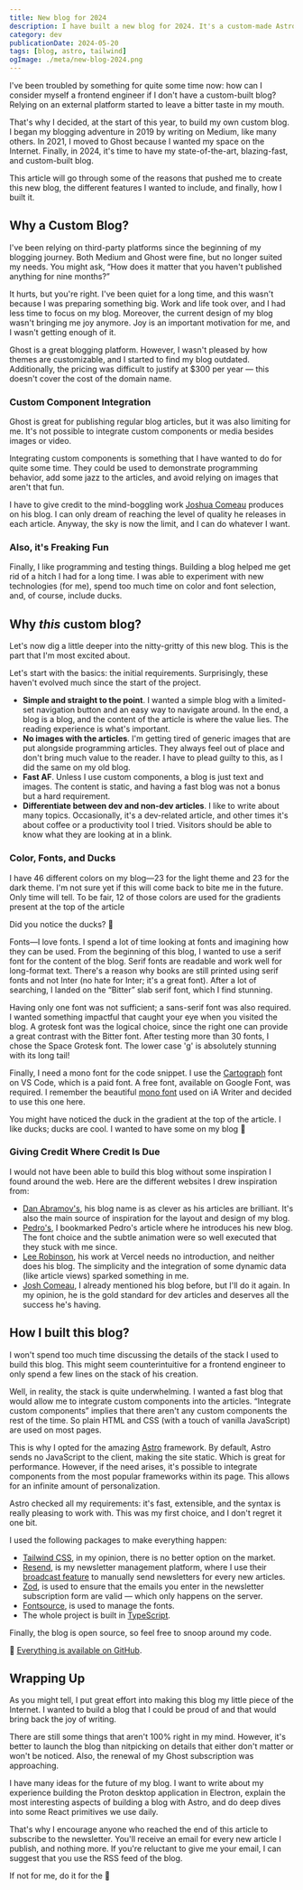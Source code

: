 ```yaml
---
title: New blog for 2024
description: I have built a new blog for 2024. It's a custom-made Astro website with Tailwind CSS and the Resend newsletter platform.
category: dev
publicationDate: 2024-05-20
tags: [blog, astro, tailwind]
ogImage: ./meta/new-blog-2024.png
---
```



I've been troubled by something for quite some time now: how can I consider myself a frontend engineer if I don't have a custom-built blog? Relying on an external platform started to leave a bitter taste in my mouth.

That's why I decided, at the start of this year, to build my own custom blog. I began my blogging adventure in 2019 by writing on Medium, like many others. In 2021, I moved to Ghost because I wanted my space on the Internet. Finally, in 2024, it's time to have my state-of-the-art, blazing-fast, and custom-built blog.

This article will go through some of the reasons that pushed me to create this new blog, the different features I wanted to include, and finally, how I built it.

## Why a Custom Blog?

I've been relying on third-party platforms since the beginning of my blogging journey. Both Medium and Ghost were fine, but no longer suited my needs. You might ask, “How does it matter that you haven't published anything for nine months?”

It hurts, but you're right. I've been quiet for a long time, and this wasn't because I was preparing something big. Work and life took over, and I had less time to focus on my blog. Moreover, the current design of my blog wasn't bringing me joy anymore. Joy is an important motivation for me, and I wasn't getting enough of it.

Ghost is a great blogging platform. However, I wasn't pleased by how themes are customizable, and I started to find my blog outdated. Additionally, the pricing was difficult to justify at $300 per year — this doesn't cover the cost of the domain name.

### Custom Component Integration

Ghost is great for publishing regular blog articles, but it was also limiting for me. It's not possible to integrate custom components or media besides images or video.

Integrating custom components is something that I have wanted to do for quite some time. They could be used to demonstrate programming behavior, add some jazz to the articles, and avoid relying on images that aren't that fun.

I have to give credit to the mind-boggling work [Joshua Comeau](https://www.joshwcomeau.com/css/center-a-div/) produces on his blog. I can only dream of reaching the level of quality he releases in each article. Anyway, the sky is now the limit, and I can do whatever I want.

### Also, it's Freaking Fun

Finally, I like programming and testing things. Building a blog helped me get rid of a hitch I had for a long time. I was able to experiment with new technologies (for me), spend too much time on color and font selection, and, of course, include ducks.

## Why _this_ custom blog?

Let's now dig a little deeper into the nitty-gritty of this new blog. This is the part that I'm most excited about.

Let's start with the basics: the initial requirements. Surprisingly, these haven't evolved much since the start of the project.

-   **Simple and straight to the point**. I wanted a simple blog with a limited-set navigation button and an easy way to navigate around. In the end, a blog is a blog, and the content of the article is where the value lies. The reading experience is what's important.
-   **No images with the articles**. I'm getting tired of generic images that are put alongside programming articles. They always feel out of place and don't bring much value to the reader. I have to plead guilty to this, as I did the same on my old blog.
-   **Fast AF**. Unless I use custom components, a blog is just text and images. The content is static, and having a fast blog was not a bonus but a hard requirement.
-   **Differentiate between dev and non-dev articles**. I like to write about many topics. Occasionally, it's a dev-related article, and other times it's about coffee or a productivity tool I tried. Visitors should be able to know what they are looking at in a blink.

### Color, Fonts, and Ducks

I have 46 different colors on my blog—23 for the light theme and 23 for the dark theme. I'm not sure yet if this will come back to bite me in the future. Only time will tell. To be fair, 12 of those colors are used for the gradients present at the top of the article

Did you notice the ducks? 🦆

<Colors />

Fonts—I love fonts. I spend a lot of time looking at fonts and imagining how they can be used. From the beginning of this blog, I wanted to use a serif font for the content of the blog. Serif fonts are readable and work well for long-format text. There's a reason why books are still printed using serif fonts and not Inter (no hate for Inter; it's a great font). After a lot of searching, I landed on the “Bitter” slab serif font, which I find stunning.

Having only one font was not sufficient; a sans-serif font was also required. I wanted something impactful that caught your eye when you visited the blog. A grotesk font was the logical choice, since the right one can provide a great contrast with the Bitter font. After testing more than 30 fonts, I chose the Space Grotesk font. The lower case 'g' is absolutely stunning with its long tail!

Finally, I need a mono font for the code snippet. I use the [Cartograph](https://connary.com/cartograph.html) font on VS Code, which is a paid font. A free font, available on Google Font, was required. I remember the beautiful [mono font](https://fontsource.org/fonts/ia-writer-mono) used on iA Writer and decided to use this one here.

<Fonts />

You might have noticed the duck in the gradient at the top of the article. I like ducks; ducks are cool. I wanted to have some on my blog 🦆

### Giving Credit Where Credit Is Due

I would not have been able to build this blog without some inspiration I found around the web. Here are the different websites I drew inspiration from:

-   [Dan Abramov's](https://overreacted.io/), his blog name is as clever as his articles are brilliant. It's also the main source of inspiration for the layout and design of my blog.
-   [Pedro's](https://ped.ro/), I bookmarked Pedro's article where he introduces his new blog. The font choice and the subtle animation were so well executed that they stuck with me since.
-   [Lee Robinson](https://leerob.io/), his work at Vercel needs no introduction, and neither does his blog. The simplicity and the integration of some dynamic data (like article views) sparked something in me.
-   [Josh Comeau](https://www.joshwcomeau.com/), I already mentioned his blog before, but I'll do it again. In my opinion, he is the gold standard for dev articles and deserves all the success he's having.

## How I built this blog?

I won't spend too much time discussing the details of the stack I used to build this blog. This might seem counterintuitive for a frontend engineer to only spend a few lines on the stack of his creation.

Well, in reality, the stack is quite underwhelming. I wanted a fast blog that would allow me to integrate custom components into the articles. “Integrate custom components” implies that there aren't any custom components the rest of the time. So plain HTML and CSS (with a touch of vanilla JavaScript) are used on most pages.

This is why I opted for the amazing [Astro](https://astro.build/) framework. By default, Astro sends no JavaScript to the client, making the site static. Which is great for performance. However, if the need arises, it's possible to integrate components from the most popular frameworks within its page. This allows for an infinite amount of personalization.

Astro checked all my requirements: it's fast, extensible, and the syntax is really pleasing to work with. This was my first choice, and I don't regret it one bit.

I used the following packages to make everything happen:

-   [Tailwind CSS](https://tailwindcss.com/), in my opinion, there is no better option on the market.
-   [Resend](https://resend.com), is my newsletter management platform, where I use their [broadcast feature](https://resend.com/blog/send-marketing-emails-with-resend-broadcasts) to manually send newsletters for every new articles.
-   [Zod](https://zod.dev/), is used to ensure that the emails you enter in the newsletter subscription form are valid — which only happens on the server.
-   [Fontsource](https://fontsource.org/), is used to manage the fonts.
-   The whole project is built in [TypeScript](https://www.typescriptlang.org/).

Finally, the blog is open source, so feel free to snoop around my code.

🦆 [Everything is available on GitHub](https://github.com/flavienbonvin/flavien-bonvin).

## Wrapping Up

As you might tell, I put great effort into making this blog my little piece of the Internet. I wanted to build a blog that I could be proud of and that would bring back the joy of writing.

There are still some things that aren't 100% right in my mind. However, it's better to launch the blog than nitpicking on details that either don't matter or won't be noticed. Also, the renewal of my Ghost subscription was approaching.

I have many ideas for the future of my blog. I want to write about my experience building the Proton desktop application in Electron, explain the most interesting aspects of building a blog with Astro, and do deep dives into some React primitives we use daily.

That's why I encourage anyone who reached the end of this article to subscribe to the newsletter. You'll receive an email for every new article I publish, and nothing more. If you're reluctant to give me your email, I can suggest that you use the RSS feed of the blog.

If not for me, do it for the 🦆
